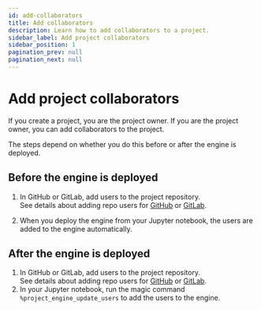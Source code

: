 ```yaml
---
id: add-collaborators
title: Add collaborators
description: Learn how to add collaborators to a project.
sidebar_label: Add project collaborators
sidebar_position: 1
pagination_prev: null
pagination_next: null
---
```


# Add project collaborators

If you create a project, you are the project owner. If you are the project owner, you can add collaborators to the project. 

The steps depend on whether you do this before or after the engine is deployed.


## Before the engine is deployed

1. In GitHub or GitLab, add users to the project repository.<br/>
See details about adding repo users for [GitHub](https://docs.github.com/en/repositories/managing-your-repositorys-settings-and-features/managing-repository-settings/managing-teams-and-people-with-access-to-your-repository) or [GitLab](https://docs.gitlab.com/ee/user/project/members/#add-users-to-a-project).

2. When you deploy the engine from your Jupyter notebook, the users are added to the engine automatically.


## After the engine is deployed

1. In GitHub or GitLab, add users to the project repository.<br/>
See details about adding repo users for [GitHub](https://docs.github.com/en/repositories/managing-your-repositorys-settings-and-features/managing-repository-settings/managing-teams-and-people-with-access-to-your-repository) or [GitLab](https://docs.gitlab.com/ee/user/project/members/#add-users-to-a-project).
2. In your Jupyter notebook, run the magic command `%project_engine_update_users` to add the users to the engine.

